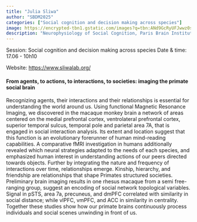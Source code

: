 ```yaml
---
title: "Julia Sliwa"
author: "SBDM2025"
categories: ["Social cognition and decision making across species"]
image: https://encrypted-tbn1.gstatic.com/images?q=tbn:ANd9GcRyUFJwwz0sXIDx8R69bB4yehryzbZNtQ5Vfj7-J4CEiheixFQV
description: "Neurophysiology of Social Cognition, Paris Brain Institute (France)" 
---
```


Session: Social cognition and decision making across species
Date & time: 17.06 - 10h10

Website: [https://www.sliwalab.org/](https://www.sliwalab.org/)

#### From agents, to actions, to interactions, to societies: imaging the primate social brain

Recognizing agents, their interactions and their relationships is essential for understanding the world around us. Using functional Magnetic Resonance Imaging, we discovered in the macaque monkey brain a network of areas centered on the medial prefrontal cortex, ventrolateral prefrontal cortex, superior temporal sulcus, temporal pole and parietal area 7A, that is engaged in social interaction analysis. Its extent and location suggest that this function is an evolutionary forerunner of human mind-reading capabilities. A comparative fMRI investigation in humans additionally revealed which neural strategies adapted to the needs of each species, and emphasized human interest in understanding actions of our peers directed towards objects. Further by integrating the nature and frequency of interactions over time, relationships emerge. Kinship, hierarchy, and friendship are relationships that shape Primates structured societies. Preliminary brain imaging results in one rhesus macaque from a semi free-ranging group, suggest an encoding of social network topological variables.  Signal in pSTS, area 7a, precuneus, and dmPFC correlated with similarity in social distance; while vlPFC, vmPFC, and ACC in similarity in centrality. Together these studies show how our primate brains continuously process individuals and social scenes unwinding in front of us.